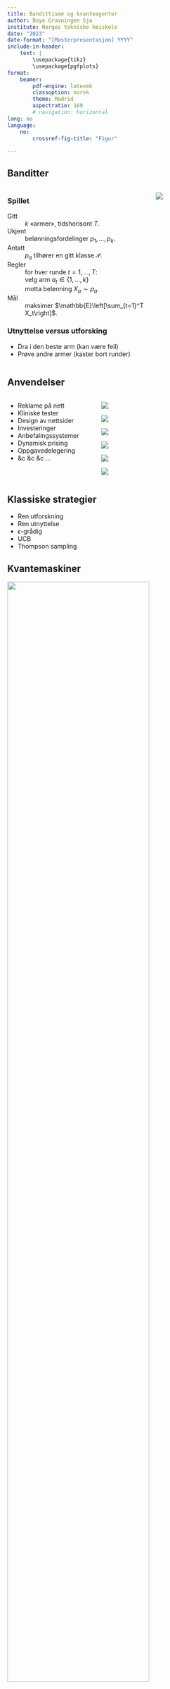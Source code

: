 ```yaml
---
title: Bandittisme og kvanteagenter
author: Boye Gravningen Sjo
institute: Norges tekniske høiskole
date: "2023"
date-format: "[Masterpresentasjon] YYYY"
include-in-header: 
    text: |
        \usepackage{tikz}
        \usepackage{pgfplots}
format: 
    beamer:
        pdf-engine: latexmk
        classoption: norsk
        theme: Madrid
        aspectratio: 169
        # navigation: horizontal
lang: no
language:
    no:
        crossref-fig-title: "Figur"

---
```


## Banditter
:::: {.columns align=center}

::: {.column width="60%"}
### Spillet

Gitt
:   $k$ «armer», tidshorisont $T$.

Ukjent
:   belønningsfordelinger $p_1, \dots, p_k$.

Antatt
:   $p_a$ tilhører en gitt klasse $\mathcal{P}$.

Regler
:   for hver runde $t=1, \dots, T$:\
    velg arm $a_t \in \{1, \dots, k\}$\
    motta belønning $X_a \sim p_a$.

Mål
:   maksimer $\mathbb{E}\left[\sum_{t=1}^T X_t\right]$.


### Utnyttelse versus utforsking
- Dra i den beste arm (kan være feil)
- Prøve andre armer (kaster bort runder)
:::

::: {.column width="30%"}
![](images/bandits.jpg){fig-align="right"}
:::

::::

## Anvendelser
:::: {.columns align=center}

::: {.column width="40%"}
- Reklame på nett
- Kliniske tester
- Design av nettsider
- Investeringer
- Anbefalingssystemer
- Dynamisk prising
- Oppgavedelegering
- &c &c &c ...
:::

::: {.column width="60%"}
::: {layout="[[30, -10, 18, -10, 35, -20], [30, -5, 22, -2, 30, -20]]" layout-valign="center"}
![](images/netflixlogo.jpeg)

![](images/amazonlogo.png)

![](images/doordashlogo.png)

![](images/google_anal.png)

![](images/metalogo.png)

![](images/washingtonlogo.png)

:::
:::

::::

## Klassiske strategier

- Ren utforskning
- Ren utnyttelse
- $\epsilon$-grådig
- UCB
- Thompson sampling

## Kvantemaskiner

![](images/quantum_computer.jpg){height="80%" fig-align="center"}


## Kvantealgoritmer

Kvantealgoritme | Problem | Kompleksitet | Beste klassiske
--- | --- | --- | ---
Grover | Ustrukturert søk | $O(\sqrt{N})$ | $O(N)$
Shor | Faktorisering | $O( \log(N)^3)$ | Subeksponensiell
QFT | Fouriertransformasjon | $O(\log(N))$ | $O(N \log(N))$
HHL | Lineære ligningssystemer | $O(\log(N)\kappa^2)$ | $O(N\kappa)$
QMC | Estimere $\mathbb{E}[X]$ | $O(1/\epsilon)$ | $O(1/\epsilon^2)$


## Kvante-UCB
- Ide: bruk QMC til å estimere $\mathbb{E}[X_i]$.
- Fordel: konfidensintervaller blir mindre
- Resultat: $O(\log(T))$-algoritme

## Simuleringer: uniform prior

::: {#fig-1 align=center}
\newcommand{\myoptions}{
    width=12cm,
    height=8cm,
    legend entries={UCB, QUCB, Thompson},
    legend pos=north west,
    ylabel={Regret},
    xlabel={Runde},
}
\input{../report/tex/07_simulations/figs/uniform_prior}

_
:::


## Simuleringer: korrelert prior
::: {#fig-2 align=center}
\newcommand{\myoptions}{
    width=12cm,
    height=8cm,
    legend entries={UCB, QUCB, Thompson},
    legend pos=north west,
    ylabel={Regret},
    xlabel={Runde},
}
\input{../report/tex/07_simulations/figs/challenging_prior}

_
:::

## Simuleringer: meget korrelert prior
::: {#fig-3 align=center}
\newcommand{\myoptions}{
    width=12cm,
    height=8cm,
    legend entries={UCB, QUCB, Thompson},
    legend pos=north west,
    ylabel={Regret},
    xlabel={Runde},
}
\input{../report/tex/07_simulations/figs/more_challenging_prior}

_
:::


## Konklusjoner
- Bedre i *noen* tilfeller
- Juks med kvante
- Vanskelig å anvende
- QUCB kan videreutvikles
- Kvantealgoritmer for andre bandittvarianter?

## Vedlegg: maskinlæring og banditter
:::: {.columns align=center}

<!-- ::: {layout-ncol=2} -->

::: {.column width=40%}
- Forsterket læring
- Hvordan uttrykke bandittproblemet som et RL-problem?
- Fungerer kanskje, men krever i så fall anpassing

:::


::: {.column width=60%}
\newcommand{\myoptions}{
    width=8cm,
    height=6cm,
    legend entries={A2C, DQN, PPO, Quantum},
    legend pos=north west,
    ylabel={Regret},
    xlabel={Runde},
}
\input{../report/tex/07_simulations/figs/rl_bandits.tex}
:::


<!-- ::: -->

::::


## Vedlegg: kvantovermakt
```mermaid
flowchart LR
    P(P) --> N(NP)
    N --> S(PSPACE)
    P --> B(BPP)
    B --> Q(BQP)
    Q --> S
```


